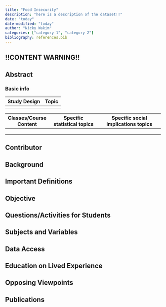 ```yaml
---
title: "Food Insecurity"
description: "here is a description of the dataset!!"
date: "today"
date-modified: "today"
author: "Nicky Wakim"
categories: ["category 1", "category 2"]
bibliography: references.bib
---
```


::: callout-warning
## !!CONTENT WARNING!!
:::

## Abstract

### Basic info

| Study Design | Topic |
|--------------|-------|
|              |       |

| Classes/Course Content | Specific statistical topics | Specific social implications topics |
|--------------------|-----------------------|-----------------------------|
|                        |                             |                                     |
|                        |                             |                                     |
|                        |                             |                                     |

## Contributor

## Background

## Important Definitions

## Objective

## Questions/Activities for Students

## Subjects and Variables

## Data Access

## Education on Lived Experience

## Opposing Viewpoints

## Publications
